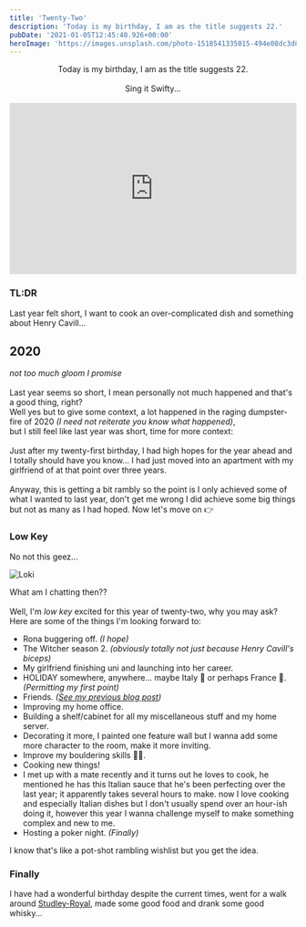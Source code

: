 ```yaml
---
title: 'Twenty-Two'
description: 'Today is my birthday, I am as the title suggests 22.'
pubDate: '2021-01-05T12:45:40.926+00:00'
heroImage: 'https://images.unsplash.com/photo-1518541335015-494e08dc3d8f?ixid=MXwxMjA3fDB8MHxwaG90by1wYWdlfHx8fGVufDB8fHw%3D&ixlib=rb-1.2.1&auto=format&fit=crop&w=634&q=80'
---
```

<center>
Today is my birthday, I am as the title suggests 22.
<br/>
<br/>
Sing it Swifty...
<br/>
<br/>
<iframe src="https://open.spotify.com/embed/track/6ce41JVa6KFaryfmC2bu2W" width="100%" height="300" frameborder="0" allowtransparency="true" allow="encrypted-media"></iframe>
</center>

### TL:DR
Last year felt short, I want to cook an over-complicated dish and something about Henry Cavill...

## 2020

*not too much gloom I promise*
<br/>
<br/>
Last year seems so short, I mean personally not much happened and that's a good thing, right?
<br/>
Well yes but to give some context, a lot happened in the raging dumpster-fire of 2020 *(I need not reiterate you know what happened)*,
<br/>
but I still feel like last year was short, time for more context:
<br/>
<br/>
Just after my twenty-first birthday, I had high hopes for the year ahead and I totally should have you know... I had just moved into an apartment with my girlfriend of at that point over three years.
<br/>
<br/>
Anyway, this is getting a bit rambly so the point is I only achieved some of what I wanted to last year, don't get me wrong I did achieve some big things but not as many as I had hoped. Now let's move on 👉

### Low Key

No not this geez...

![Loki](https://screencrush.com/442/files/2015/05/loki-avengers-2-pic.jpg)

What am I chatting then??
<br/>
<br/>
Well, I'm *low key* excited for this year of twenty-two, why you may ask?
<br/>
Here are some of the things I'm looking forward to:

- Rona buggering off. *(I hope)*
- The Witcher season 2. *(obviously totally not just because Henry Cavill's biceps)*
- My girlfriend finishing uni and launching into her career.
- HOLIDAY somewhere, anywhere... maybe Italy 🍕 or perhaps France 🥐. *(Permitting my first point)*
- Friends. *([See my previous blog post](https://blog.shawncockburn.co.uk/my-resolution-thoughts-2021))*
- Improving my home office.
- Building a shelf/cabinet for all my miscellaneous stuff and my home server.
- Decorating it more, I painted one feature wall but I wanna add some more character to the room, make it more inviting.
- Improve my bouldering skills 🧗‍♂️.
- Cooking new things!
- I met up with a mate recently and it turns out he loves to cook, he mentioned he has this Italian sauce that he's been perfecting over the last year; it apparently takes several hours to make. now I love cooking and especially Italian dishes but I don't usually spend over an hour-ish doing it, however this year I wanna challenge myself to make something complex and new to me.
- Hosting a poker night. *(Finally)*

I know that's like a pot-shot rambling wishlist but you get the idea.

### Finally

I have had a wonderful birthday despite the current times, went for a walk around [Studley-Royal](https://www.nationaltrust.org.uk/fountains-abbey-and-studley-royal-water-garden), made some good food and drank some good whisky...